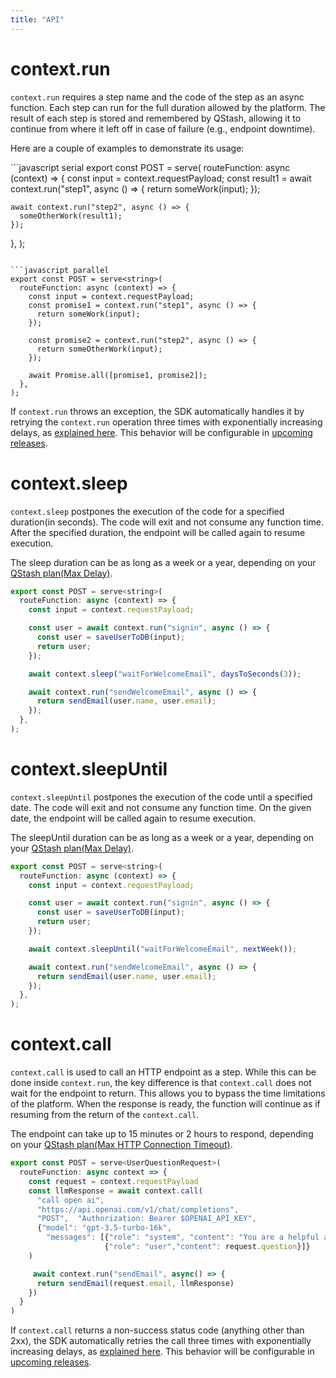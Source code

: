 ```yaml
---
title: "API"
---
```


# context.run

`context.run` requires a step name and the code of the step as an async function. Each step can run for the full duration allowed by the platform. The result of each step is stored and remembered by QStash, allowing it to continue from where it left off in case of failure (e.g., endpoint downtime).

Here are a couple of examples to demonstrate its usage:

<CodeGroup>
```javascript serial
export const POST = serve<string>(
  routeFunction: async (context) => {
    const input = context.requestPayload;
    const result1 = await context.run("step1", async () => {
      return someWork(input);
    });

    await context.run("step2", async () => {
      someOtherWork(result1);
    });
  },
);
```

```javascript parallel
export const POST = serve<string>(
  routeFunction: async (context) => {
    const input = context.requestPayload;
    const promise1 = context.run("step1", async () => {
      return someWork(input);
    });

    const promise2 = context.run("step2", async () => {
      return someOtherWork(input);
    });

    await Promise.all([promise1, promise2]);
  },
);
```
</CodeGroup>

If `context.run` throws an exception, the SDK automatically handles it by retrying the `context.run` operation three times with exponentially increasing delays, as [explained here](/qstash/features/retry). This behavior will be configurable in [upcoming releases](/qstash/workflows/roadmap).

# context.sleep

`context.sleep` postpones the execution of the code for a specified duration(in seconds). The code will exit and not consume any function time. After the specified duration, the endpoint will be called again to resume execution.

The sleep duration can be as long as a week or a year, depending on your [QStash plan(Max Delay)](https://upstash.com/pricing/qstash).

```javascript
export const POST = serve<string>(
  routeFunction: async (context) => {
    const input = context.requestPayload;

    const user = await context.run("signin", async () => {
      const user = saveUserToDB(input);
      return user;
    });

    await context.sleep("waitForWelcomeEmail", daysToSeconds(3));

    await context.run("sendWelcomeEmail", async () => {
      return sendEmail(user.name, user.email);
    });
  },
);
```

# context.sleepUntil

`context.sleepUntil` postpones the execution of the code until a specified date. The code will exit and not consume any function time. On the given date, the endpoint will be called again to resume execution.

The sleepUntil duration can be as long as a week or a year, depending on your [QStash plan(Max Delay)](https://upstash.com/pricing/qstash).

```javascript
export const POST = serve<string>(
  routeFunction: async (context) => {
    const input = context.requestPayload;

    const user = await context.run("signin", async () => {
      const user = saveUserToDB(input);
      return user;
    });

    await context.sleepUntil("waitForWelcomeEmail", nextWeek());

    await context.run("sendWelcomeEmail", async () => {
      return sendEmail(user.name, user.email);
    });
  },
);
```

# context.call

`context.call` is used to call an HTTP endpoint as a step. While this can be done inside `context.run`, the key difference is that `context.call` does not wait for the endpoint to return. This allows you to bypass the time limitations of the platform. When the response is ready, the function will continue as if resuming from the return of the `context.call`.

The endpoint can take up to 15 minutes or 2 hours to respond, depending on your [QStash plan(Max HTTP Connection Timeout)](https://upstash.com/pricing/qstash).

```javascript
export const POST = serve<UserQuestionRequest>(
  routeFunction: async context => {
    const request = context.requestPayload
    const llmResponse = await context.call(
      "call open ai",
      "https://api.openai.com/v1/chat/completions",
      "POST",  "Authorization: Bearer $OPENAI_API_KEY",
      {"model": "gpt-3.5-turbo-16k",
        "messages": [{"role": "system", "content": "You are a helpful assistant." },
                     {"role": "user","content": request.question}]}
    )

     await context.run("sendEmail", async() => {
      return sendEmail(request.email, llmResponse)
    })
  }
)
```

If `context.call` returns a non-success status code (anything other than 2xx), the SDK automatically retries the call three times with exponentially increasing delays, as [explained here](/qstash/features/retry). This behavior will be configurable in [upcoming releases](/qstash/workflows/roadmap).
